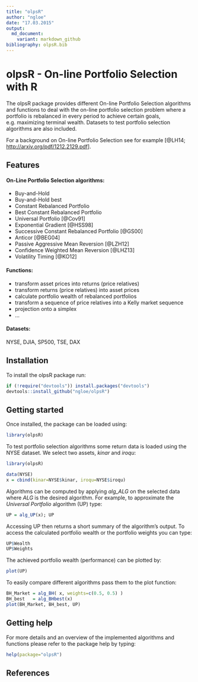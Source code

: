 ```yaml
---
title: "olpsR"
author: "ngloe"
date: "17.03.2015"
output: 
  md_document:
    variant: markdown_github
bibliography: olpsR.bib
---
```


# olpsR  -  On-line Portfolio Selection with R
The olpsR package provides different On-line Portfolio Selection algorithms
and functions to deal with the on-line portfolio selection problem where a portfolio is rebalanced in every period to achieve certain goals, e.g. maximizing terminal wealth. Datasets to test portfolio selection algorithms are also included.   

For a background on On-line Portfolio Selection see for example [@LH14; <http://arxiv.org/pdf/1212.2129.pdf>]. 

## Features
#### On-Line Portfolio Selection algorithms:
* Buy-and-Hold
* Buy-and-Hold best
* Constant Rebalanced Portfolio
* Best Constant Rebalanced Portfolio
* Universal Portfolio [@Cov91]
* Exponential Gradient [@HSS98]
* Successive Constant Rebalanced Portfolio [@GS00]
* Anticor [@BEG04]
* Passive Aggressive Mean Reversion [@LZH12]
* Confidence Weighted Mean Reversion [@LHZ13]
* Volatility Timing [@KO12]

#### Functions:
* transform asset prices into returns (price relatives)
* transform returns (price relatives) into asset prices
* calculate portfolio wealth of rebalanced portfolios
* transform a sequence of price relatives into a Kelly market sequence
* projection onto a simplex
* ...

#### Datasets:
NYSE, DJIA, SP500, TSE, DAX 


## Installation
To install the olpsR package run:
```r
if (!require("devtools")) install.packages("devtools")
devtools::install_github("ngloe/olpsR")
```

## Getting started
Once installed, the package can be loaded using:
```r
library(olpsR)
```

To test portfolio selection algorithms some return data is loaded using the NYSE dataset. We select two assets, *kinar* and *iroqu*:
```r
library(olpsR)
```
```r
data(NYSE)
x = cbind(kinar=NYSE$kinar, iroqu=NYSE$iroqu)
```

Algorithms can be computed by applying *alg_ALG* on the selected data where *ALG* is the desired algorithm. For example, to approximate the *Universal Portfolio* algorithm (UP) type:
```r
UP = alg_UP(x); UP
```
Accessing UP then returns a short summary of the algorithm's output. To access the calculated portfolio wealth or the portfolio weights you can type:
```r
UP$Wealth
UP$Weights
```
The achieved portfolio wealth (performance) can be plotted by:
```r
plot(UP)
```
To easily compare different algorithms pass them to the plot function:
```r
BH_Market = alg_BH( x, weights=c(0.5, 0.5) )
BH_best   = alg_BHbest(x)
plot(BH_Market, BH_best, UP)
```


## Getting help
For more details and an overview of the implemented algorithms and functions please refer to the package help by typing:
```r
help(package="olpsR")
```


## References
